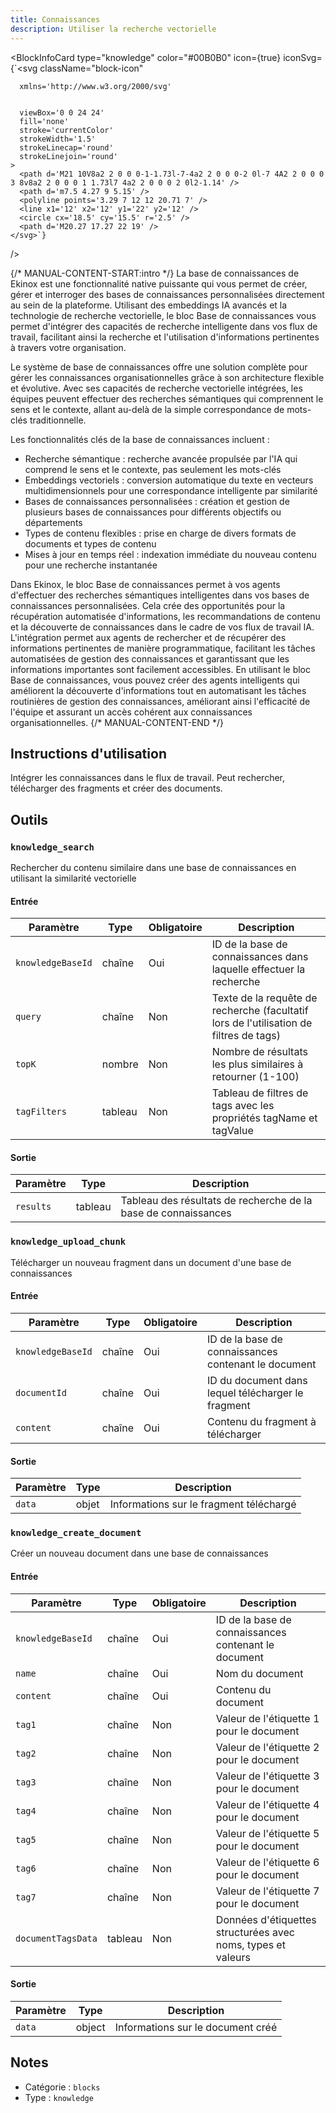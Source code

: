 ```yaml
---
title: Connaissances
description: Utiliser la recherche vectorielle
---
```



<BlockInfoCard 
  type="knowledge"
  color="#00B0B0"
  icon={true}
  iconSvg={`<svg className="block-icon"
      
      xmlns='http://www.w3.org/2000/svg'
      
      
      viewBox='0 0 24 24'
      fill='none'
      stroke='currentColor'
      strokeWidth='1.5'
      strokeLinecap='round'
      strokeLinejoin='round'
    >
      <path d='M21 10V8a2 2 0 0 0-1-1.73l-7-4a2 2 0 0 0-2 0l-7 4A2 2 0 0 0 3 8v8a2 2 0 0 0 1 1.73l7 4a2 2 0 0 0 2 0l2-1.14' />
      <path d='m7.5 4.27 9 5.15' />
      <polyline points='3.29 7 12 12 20.71 7' />
      <line x1='12' x2='12' y1='22' y2='12' />
      <circle cx='18.5' cy='15.5' r='2.5' />
      <path d='M20.27 17.27 22 19' />
    </svg>`}
/>

{/* MANUAL-CONTENT-START:intro */}
La base de connaissances de Ekinox est une fonctionnalité native puissante qui vous permet de créer, gérer et interroger des bases de connaissances personnalisées directement au sein de la plateforme. Utilisant des embeddings IA avancés et la technologie de recherche vectorielle, le bloc Base de connaissances vous permet d'intégrer des capacités de recherche intelligente dans vos flux de travail, facilitant ainsi la recherche et l'utilisation d'informations pertinentes à travers votre organisation.

Le système de base de connaissances offre une solution complète pour gérer les connaissances organisationnelles grâce à son architecture flexible et évolutive. Avec ses capacités de recherche vectorielle intégrées, les équipes peuvent effectuer des recherches sémantiques qui comprennent le sens et le contexte, allant au-delà de la simple correspondance de mots-clés traditionnelle.

Les fonctionnalités clés de la base de connaissances incluent :

- Recherche sémantique : recherche avancée propulsée par l'IA qui comprend le sens et le contexte, pas seulement les mots-clés
- Embeddings vectoriels : conversion automatique du texte en vecteurs multidimensionnels pour une correspondance intelligente par similarité
- Bases de connaissances personnalisées : création et gestion de plusieurs bases de connaissances pour différents objectifs ou départements
- Types de contenu flexibles : prise en charge de divers formats de documents et types de contenu
- Mises à jour en temps réel : indexation immédiate du nouveau contenu pour une recherche instantanée

Dans Ekinox, le bloc Base de connaissances permet à vos agents d'effectuer des recherches sémantiques intelligentes dans vos bases de connaissances personnalisées. Cela crée des opportunités pour la récupération automatisée d'informations, les recommandations de contenu et la découverte de connaissances dans le cadre de vos flux de travail IA. L'intégration permet aux agents de rechercher et de récupérer des informations pertinentes de manière programmatique, facilitant les tâches automatisées de gestion des connaissances et garantissant que les informations importantes sont facilement accessibles. En utilisant le bloc Base de connaissances, vous pouvez créer des agents intelligents qui améliorent la découverte d'informations tout en automatisant les tâches routinières de gestion des connaissances, améliorant ainsi l'efficacité de l'équipe et assurant un accès cohérent aux connaissances organisationnelles.
{/* MANUAL-CONTENT-END */}

## Instructions d'utilisation

Intégrer les connaissances dans le flux de travail. Peut rechercher, télécharger des fragments et créer des documents.

## Outils

### `knowledge_search`

Rechercher du contenu similaire dans une base de connaissances en utilisant la similarité vectorielle

#### Entrée

| Paramètre | Type | Obligatoire | Description |
| --------- | ---- | ---------- | ----------- |
| `knowledgeBaseId` | chaîne | Oui | ID de la base de connaissances dans laquelle effectuer la recherche |
| `query` | chaîne | Non | Texte de la requête de recherche \(facultatif lors de l'utilisation de filtres de tags\) |
| `topK` | nombre | Non | Nombre de résultats les plus similaires à retourner \(1-100\) |
| `tagFilters` | tableau | Non | Tableau de filtres de tags avec les propriétés tagName et tagValue |

#### Sortie

| Paramètre | Type | Description |
| --------- | ---- | ----------- |
| `results` | tableau | Tableau des résultats de recherche de la base de connaissances |

### `knowledge_upload_chunk`

Télécharger un nouveau fragment dans un document d'une base de connaissances

#### Entrée

| Paramètre | Type | Obligatoire | Description |
| --------- | ---- | ----------- | ----------- |
| `knowledgeBaseId` | chaîne | Oui | ID de la base de connaissances contenant le document |
| `documentId` | chaîne | Oui | ID du document dans lequel télécharger le fragment |
| `content` | chaîne | Oui | Contenu du fragment à télécharger |

#### Sortie

| Paramètre | Type | Description |
| --------- | ---- | ----------- |
| `data` | objet | Informations sur le fragment téléchargé |

### `knowledge_create_document`

Créer un nouveau document dans une base de connaissances

#### Entrée

| Paramètre | Type | Obligatoire | Description |
| --------- | ---- | ----------- | ----------- |
| `knowledgeBaseId` | chaîne | Oui | ID de la base de connaissances contenant le document |
| `name` | chaîne | Oui | Nom du document |
| `content` | chaîne | Oui | Contenu du document |
| `tag1` | chaîne | Non | Valeur de l'étiquette 1 pour le document |
| `tag2` | chaîne | Non | Valeur de l'étiquette 2 pour le document |
| `tag3` | chaîne | Non | Valeur de l'étiquette 3 pour le document |
| `tag4` | chaîne | Non | Valeur de l'étiquette 4 pour le document |
| `tag5` | chaîne | Non | Valeur de l'étiquette 5 pour le document |
| `tag6` | chaîne | Non | Valeur de l'étiquette 6 pour le document |
| `tag7` | chaîne | Non | Valeur de l'étiquette 7 pour le document |
| `documentTagsData` | tableau | Non | Données d'étiquettes structurées avec noms, types et valeurs |

#### Sortie

| Paramètre | Type | Description |
| --------- | ---- | ----------- |
| `data` | object | Informations sur le document créé |

## Notes

- Catégorie : `blocks`
- Type : `knowledge`
